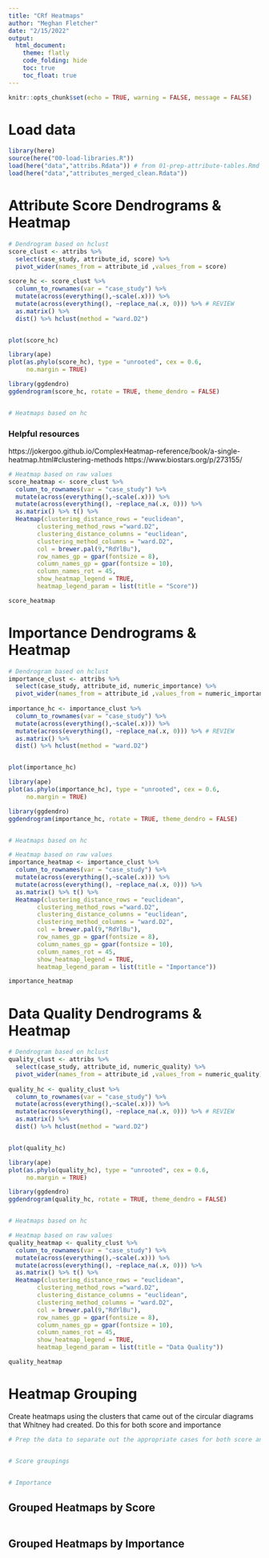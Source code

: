 ```yaml
---
title: "CRf Heatmaps"
author: "Meghan Fletcher"
date: "2/15/2022"
output: 
  html_document:
    theme: flatly
    code_folding: hide
    toc: true
    toc_float: true
---
```


```r
knitr::opts_chunk$set(echo = TRUE, warning = FALSE, message = FALSE)

```

# Load data

```r
library(here)
source(here("00-load-libraries.R"))
load(here("data","attribs.Rdata")) # from 01-prep-attribute-tables.Rmd
load(here("data","attributes_merged_clean.Rdata"))

```

######################################################################################################

# Attribute Score Dendrograms & Heatmap

```r
# Dendrogram based on hclust
score_clust <- attribs %>% 
  select(case_study, attribute_id, score) %>% 
  pivot_wider(names_from = attribute_id ,values_from = score)
 
score_hc <- score_clust %>% 
  column_to_rownames(var = "case_study") %>% 
  mutate(across(everything(),~scale(.x))) %>% 
  mutate(across(everything(), ~replace_na(.x, 0))) %>% # REVIEW
  as.matrix() %>% 
  dist() %>% hclust(method = "ward.D2")


plot(score_hc)

library(ape)
plot(as.phylo(score_hc), type = "unrooted", cex = 0.6,
     no.margin = TRUE)

library(ggdendro)
ggdendrogram(score_hc, rotate = TRUE, theme_dendro = FALSE)


# Heatmaps based on hc
```


### Helpful resources
https://jokergoo.github.io/ComplexHeatmap-reference/book/a-single-heatmap.html#clustering-methods
https://www.biostars.org/p/273155/

```r
# Heatmap based on raw values
score_heatmap <- score_clust %>% 
  column_to_rownames(var = "case_study") %>% 
  mutate(across(everything(),~scale(.x))) %>% 
  mutate(across(everything(), ~replace_na(.x, 0))) %>%
  as.matrix() %>% t() %>% 
  Heatmap(clustering_distance_rows = "euclidean",
        clustering_method_rows ="ward.D2",
        clustering_distance_columns = "euclidean",
        clustering_method_columns = "ward.D2",
        col = brewer.pal(9,"RdYlBu"),
        row_names_gp = gpar(fontsize = 8),
        column_names_gp = gpar(fontsize = 10),
        column_names_rot = 45,
        show_heatmap_legend = TRUE,
        heatmap_legend_param = list(title = "Score")) 

score_heatmap
```


######################################################################################################

# Importance Dendrograms & Heatmap

```r
# Dendrogram based on hclust
importance_clust <- attribs %>% 
  select(case_study, attribute_id, numeric_importance) %>% 
  pivot_wider(names_from = attribute_id ,values_from = numeric_importance)
 
importance_hc <- importance_clust %>% 
  column_to_rownames(var = "case_study") %>% 
  mutate(across(everything(),~scale(.x))) %>% 
  mutate(across(everything(), ~replace_na(.x, 0))) %>% # REVIEW
  as.matrix() %>% 
  dist() %>% hclust(method = "ward.D2")


plot(importance_hc)

library(ape)
plot(as.phylo(importance_hc), type = "unrooted", cex = 0.6,
     no.margin = TRUE)

library(ggdendro)
ggdendrogram(importance_hc, rotate = TRUE, theme_dendro = FALSE)


# Heatmaps based on hc
```


```r
# Heatmap based on raw values
importance_heatmap <- importance_clust %>% 
  column_to_rownames(var = "case_study") %>% 
  mutate(across(everything(),~scale(.x))) %>% 
  mutate(across(everything(), ~replace_na(.x, 0))) %>%
  as.matrix() %>% t() %>% 
  Heatmap(clustering_distance_rows = "euclidean",
        clustering_method_rows ="ward.D2",
        clustering_distance_columns = "euclidean",
        clustering_method_columns = "ward.D2",
        col = brewer.pal(9,"RdYlBu"),
        row_names_gp = gpar(fontsize = 8),
        column_names_gp = gpar(fontsize = 10),
        column_names_rot = 45,
        show_heatmap_legend = TRUE,
        heatmap_legend_param = list(title = "Importance")) 

importance_heatmap
```


######################################################################################################

# Data Quality Dendrograms & Heatmap

```r
# Dendrogram based on hclust
quality_clust <- attribs %>% 
  select(case_study, attribute_id, numeric_quality) %>% 
  pivot_wider(names_from = attribute_id ,values_from = numeric_quality)
 
quality_hc <- quality_clust %>% 
  column_to_rownames(var = "case_study") %>% 
  mutate(across(everything(),~scale(.x))) %>% 
  mutate(across(everything(), ~replace_na(.x, 0))) %>% # REVIEW
  as.matrix() %>% 
  dist() %>% hclust(method = "ward.D2")


plot(quality_hc)

library(ape)
plot(as.phylo(quality_hc), type = "unrooted", cex = 0.6,
     no.margin = TRUE)

library(ggdendro)
ggdendrogram(quality_hc, rotate = TRUE, theme_dendro = FALSE)


# Heatmaps based on hc
```


```r
# Heatmap based on raw values
quality_heatmap <- quality_clust %>% 
  column_to_rownames(var = "case_study") %>% 
  mutate(across(everything(),~scale(.x))) %>% 
  mutate(across(everything(), ~replace_na(.x, 0))) %>%
  as.matrix() %>% t() %>% 
  Heatmap(clustering_distance_rows = "euclidean",
        clustering_method_rows ="ward.D2",
        clustering_distance_columns = "euclidean",
        clustering_method_columns = "ward.D2",
        col = brewer.pal(9,"RdYlBu"),
        row_names_gp = gpar(fontsize = 8),
        column_names_gp = gpar(fontsize = 10),
        column_names_rot = 45,
        show_heatmap_legend = TRUE,
        heatmap_legend_param = list(title = "Data Quality")) 

quality_heatmap
```


#############################################################################################

# Heatmap Grouping
Create heatmaps using the clusters that came out of the circular diagrams that Whitney had created. Do this for both score and importance

```r
# Prep the data to separate out the appropriate cases for both score and importance


# Score groupings


# Importance 


```


## Grouped Heatmaps by Score


```r

```


## Grouped Heatmaps by Importance

```r

```










